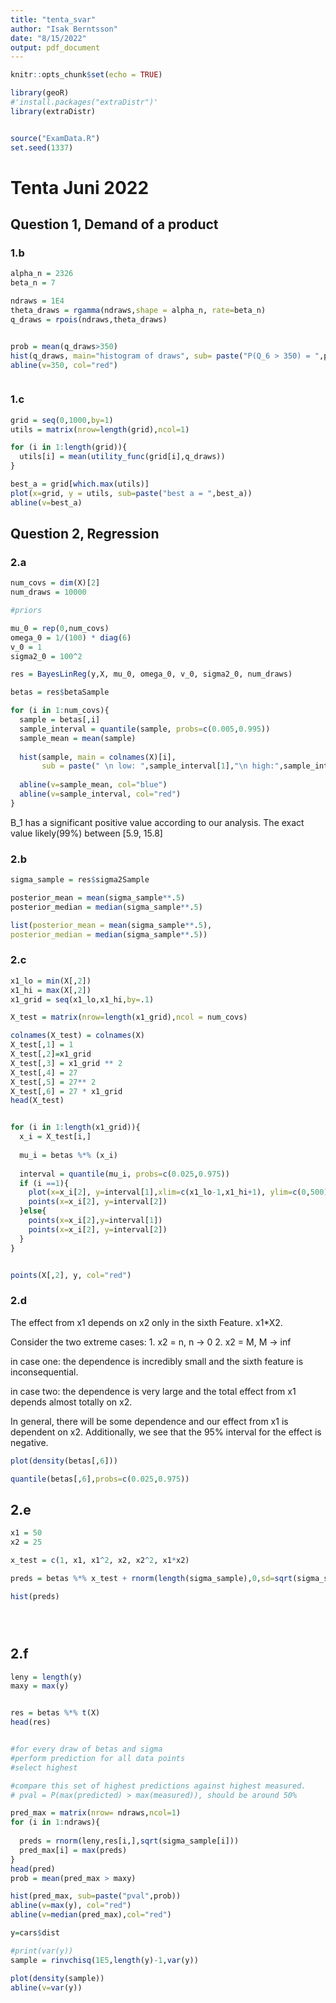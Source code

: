```yaml
---
title: "tenta_svar"
author: "Isak Berntsson"
date: "8/15/2022"
output: pdf_document
---
```


```r
knitr::opts_chunk$set(echo = TRUE)

library(geoR)
#'install.packages("extraDistr")'
library(extraDistr)


source("ExamData.R")
set.seed(1337)
```

# Tenta Juni 2022

## Question 1, Demand of a product

### 1.b
```r

alpha_n = 2326
beta_n = 7

ndraws = 1E4
theta_draws = rgamma(ndraws,shape = alpha_n, rate=beta_n)
q_draws = rpois(ndraws,theta_draws)


prob = mean(q_draws>350)
hist(q_draws, main="histogram of draws", sub= paste("P(Q_6 > 350) = ",prob))
abline(v=350, col="red")



```

### 1.c

```r

grid = seq(0,1000,by=1)
utils = matrix(nrow=length(grid),ncol=1)

for (i in 1:length(grid)){
  utils[i] = mean(utility_func(grid[i],q_draws))
}

best_a = grid[which.max(utils)]
plot(x=grid, y = utils, sub=paste("best a = ",best_a))
abline(v=best_a)
```

## Question 2, Regression

### 2.a

 

```r
num_covs = dim(X)[2]
num_draws = 10000

#priors

mu_0 = rep(0,num_covs)
omega_0 = 1/(100) * diag(6)
v_0 = 1
sigma2_0 = 100^2

res = BayesLinReg(y,X, mu_0, omega_0, v_0, sigma2_0, num_draws)

betas = res$betaSample

for (i in 1:num_covs){
  sample = betas[,i]
  sample_interval = quantile(sample, probs=c(0.005,0.995))
  sample_mean = mean(sample)
  
  hist(sample, main = colnames(X)[i],
       sub = paste(" \n low: ",sample_interval[1],"\n high:",sample_interval[2], "\n mean = ", sample_mean, sep=""), xlab="'")
  
  abline(v=sample_mean, col="blue")
  abline(v=sample_interval, col="red")
}


```
B_1 has a significant positive value according to our analysis. The exact value likely(99%) between [5.9, 15.8]


### 2.b

```r

sigma_sample = res$sigma2Sample

posterior_mean = mean(sigma_sample**.5)
posterior_median = median(sigma_sample**.5)

list(posterior_mean = mean(sigma_sample**.5),
posterior_median = median(sigma_sample**.5))
```

### 2.c


```r

x1_lo = min(X[,2])
x1_hi = max(X[,2])
x1_grid = seq(x1_lo,x1_hi,by=.1)

X_test = matrix(nrow=length(x1_grid),ncol = num_covs)

colnames(X_test) = colnames(X)
X_test[,1] = 1
X_test[,2]=x1_grid
X_test[,3] = x1_grid ** 2
X_test[,4] = 27
X_test[,5] = 27** 2
X_test[,6] = 27 * x1_grid
head(X_test)


for (i in 1:length(x1_grid)){
  x_i = X_test[i,]
  
  mu_i = betas %*% (x_i)
  
  interval = quantile(mu_i, probs=c(0.025,0.975))
  if (i ==1){
    plot(x=x_i[2], y=interval[1],xlim=c(x1_lo-1,x1_hi+1), ylim=c(0,500), xlab="x1", ylab = "mu", main = "95% ETCI of mu, depending on x1")
    points(x=x_i[2], y=interval[2])
  }else{  
    points(x=x_i[2],y=interval[1])
    points(x=x_i[2], y=interval[2])
  }
}


points(X[,2], y, col="red")
```

### 2.d

The effect from x1 depends on x2 only in the sixth Feature. x1*X2.

Consider the two extreme cases: 
  1. x2 = n, n -> 0
  2. x2 = M, M -> inf

in case one: the dependence is incredibly small and the sixth feature is inconsequential.

in case two: the dependence is very large and the total effect from x1 depends almost totally on x2. 

In general, there will be some dependence and our effect from x1 is dependent on x2.
Additionally, we see that the 95% interval for the effect is negative.


```r
plot(density(betas[,6]))

quantile(betas[,6],probs=c(0.025,0.975))
```

## 2.e



```r
x1 = 50
x2 = 25

x_test = c(1, x1, x1^2, x2, x2^2, x1*x2)
```


```r
preds = betas %*% x_test + rnorm(length(sigma_sample),0,sd=sqrt(sigma_sample))

hist(preds)





```
## 2.f

```r
leny = length(y)
maxy = max(y)


res = betas %*% t(X)
head(res)


#for every draw of betas and sigma
#perform prediction for all data points
#select highest

#compare this set of highest predictions against highest measured.
# pval = P(max(predicted) > max(measured)), should be around 50%

pred_max = matrix(nrow= ndraws,ncol=1)
for (i in 1:ndraws){
  
  preds = rnorm(leny,res[i,],sqrt(sigma_sample[i]))
  pred_max[i] = max(preds)
}
head(pred)
prob = mean(pred_max > maxy)

hist(pred_max, sub=paste("pval",prob))
abline(v=max(y), col="red")
abline(v=median(pred_max),col="red")


```
```r
y=cars$dist

#print(var(y))
sample = rinvchisq(1E5,length(y)-1,var(y))

plot(density(sample))
abline(v=var(y))
```



